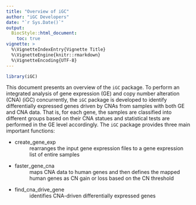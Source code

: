```yaml
---
title: "Overview of iGC"
author: "iGC Developers"
date: "`r Sys.Date()`"
output:
  BiocStyle::html_document:
    toc: true
vignette: >
  %\VignetteIndexEntry{Vignette Title}
  %\VignetteEngine{knitr::rmarkdown}
  %\VignetteEncoding{UTF-8}
---
```

```r
library(iGC)
```
This document presents an overview of the `iGC` package. To perform an integrated analysis of gene expression (GE) and copy number alteration (CNA) (iGC) concurrently, the `iGC` package is developed to identify differentially expressed genes driven by CNAs from samples with both GE and CNA data. That is, for each gene, the samples are classified into different groups based on their CNA statues and statistical tests are performed in the GE level accordingly. The `iGC` package provides three main important functions: 

- create_gene_exp
  : rearranges the input gene expression files to a gene expression list of entire samples
- faster_gene_cna
  : maps CNA data to human genes and then defines the mapped human genes as CN gain or loss based on the CN threshold
- find_cna_drive_gene
  : identifies CNA-driven differentially expressed genes

